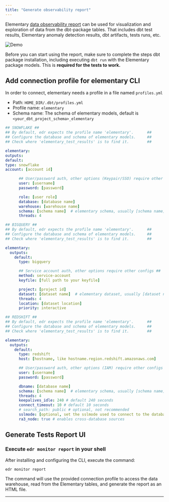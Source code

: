 ```yaml
---
title: "Generate observability report"
---
```



Elementary [data observability report](../understand-elementary/elementary-report-ui) can be used for visualization and exploration of data from the dbt-package tables. That includes dbt test results, Elementary anomaly detection results, dbt artifacts, tests runs, etc.

<img
  src="https://res.cloudinary.com/mintlify/image/upload/v1659304880/elementary/Demo-2-screens_k98bdr.gif"
  alt="Demo"
/>

Before you can start using the report, make sure to complete the steps dbt package installation, including executing `dbt run` with the Elementary package models.
This is **required for the tests to work.**

<Accordion title="dbt package installation">
<InstallDbtPackage />

</Accordion>

<InstallCLI />

## Add connection profile for elementary CLI

In order to connect, elementary needs a profile in a file named `profiles.yml`

- Path: `HOME_DIR/.dbt/profiles.yml`
- Profile name: `elementary`
- Schema name: The schema of elementary models, default is `<your_dbt_project_schema>_elementary`

<SnippetGroup>

```yml Snowflake
## SNOWFLAKE ##
## By default, edr expects the profile name 'elementary'.      ##
## Configure the database and schema of elementary models.     ##
## Check where 'elementary_test_results' is to find it.        ##

elementary:
outputs:
default:
type: snowflake
account: [account id]

      ## User/password auth, other options (Keypair/SSO) require other configs ##
      user: [username]
      password: [password]

      role: [user role]
      database: [database name]
      warehouse: [warehouse name]
      schema: [schema name]  # elementary schema, usually [schema name]_elementary
      threads: 4

```

```yml BigQuery
## BIGQUERY ##
## By default, edr expects the profile name 'elementary'.      ##
## Configure the database and schema of elementary models.     ##
## Check where 'elementary_test_results' is to find it.        ##

elementary:
  outputs:
    default:
      type: bigquery

      ## Service account auth, other options require other configs ##
      method: service-account
      keyfile: [full path to your keyfile]

      project: [project id]
      dataset: [dataset name]  # elementary dataset, usually [dataset name]_elementary
      threads: 4
      location: [dataset location]
      priority: interactive
```

```yml Redshift
## REDSHIFT ##
## By default, edr expects the profile name 'elementary'.      ##
## Configure the database and schema of elementary models.     ##
## Check where 'elementary_test_results' is to find it.        ##

elementary:
  outputs:
    default:
      type: redshift
      host: [hostname, like hostname.region.redshift.amazonaws.com]

      ## User/password auth, other options (IAM) require other configs ##
      user: [username]
      password: [password]

      dbname: [database name]
      schema: [schema name]  # elementary schema, usually [schema name]_elementary
      threads: 4
      keepalives_idle: 240 # default 240 seconds
      connect_timeout: 10 # default 10 seconds
      # search_path: public # optional, not recommended
      sslmode: [optional, set the sslmode used to connect to the database (in case this parameter is set, will look for ca in ~/.postgresql/root.crt)]
      ra3_node: true # enables cross-database sources
```

</SnippetGroup>

## Generate Tests Report UI

### Execute `edr monitor report` in your shell

After installing and configuring the CLI, execute the command:

```shell
edr monitor report
```

The command will use the provided connection profile to access the data warehouse, read from the Elementary tables, and generate the report as an HTML file.

---

<ShareReport />
